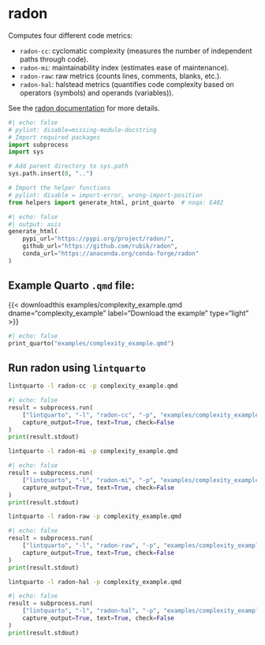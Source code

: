 <hr style="height:0pt; visibility:hidden;" />

# radon

Computes four different code metrics:

* `radon-cc`: cyclomatic complexity (measures the number of independent paths through code).
* `radon-mi`: maintainability index (estimates ease of maintenance).
* `radon-raw`: raw metrics (counts lines, comments, blanks, etc.).
* `radon-hal`: halstead metrics (quantifies code complexity based on operators (symbols) and operands (variables)).

See the [radon documentation](https://radon.readthedocs.io/en/latest/intro.html) for more details.

```python
#| echo: false
# pylint: disable=missing-module-docstring
# Import required packages
import subprocess
import sys

# Add parent directory to sys.path
sys.path.insert(0, "..")

# Import the helper functions
# pylint: disable = import-error, wrong-import-position
from helpers import generate_html, print_quarto  # noqa: E402
```

```python
#| echo: false
#| output: asis
generate_html(
    pypi_url="https://pypi.org/project/radon/",
    github_url="https://github.com/rubik/radon",
    conda_url="https://anaconda.org/conda-forge/radon"
)
```

## Example Quarto `.qmd` file:

{{< downloadthis examples/complexity_example.qmd dname="complexity_example" label="Download the example" type="light" >}}

:::{.pale-grey}
```python
#| echo: false
print_quarto("examples/complexity_example.qmd")
```
:::

## Run radon using `lintquarto`

```.bash
lintquarto -l radon-cc -p complexity_example.qmd
```

:::{.pale-green}
<style>
.cell-output-stdout code {
  word-break: break-word !important;
  white-space: pre-wrap !important;
}
</style>
```python
#| echo: false
result = subprocess.run(
    ["lintquarto", "-l", "radon-cc", "-p", "examples/complexity_example.qmd"],
    capture_output=True, text=True, check=False
)
print(result.stdout)
```
:::

```.bash
lintquarto -l radon-mi -p complexity_example.qmd
```

:::{.pale-green}
<style>
.cell-output-stdout code {
  word-break: break-word !important;
  white-space: pre-wrap !important;
}
</style>
```python
#| echo: false
result = subprocess.run(
    ["lintquarto", "-l", "radon-mi", "-p", "examples/complexity_example.qmd"],
    capture_output=True, text=True, check=False
)
print(result.stdout)
```
:::

```.bash
lintquarto -l radon-raw -p complexity_example.qmd
```

:::{.pale-green}
<style>
.cell-output-stdout code {
  word-break: break-word !important;
  white-space: pre-wrap !important;
}
</style>
```python
#| echo: false
result = subprocess.run(
    ["lintquarto", "-l", "radon-raw", "-p", "examples/complexity_example.qmd"],
    capture_output=True, text=True, check=False
)
print(result.stdout)
```
:::

```.bash
lintquarto -l radon-hal -p complexity_example.qmd
```

:::{.pale-green}
<style>
.cell-output-stdout code {
  word-break: break-word !important;
  white-space: pre-wrap !important;
}
</style>
```python
#| echo: false
result = subprocess.run(
    ["lintquarto", "-l", "radon-hal", "-p", "examples/complexity_example.qmd"],
    capture_output=True, text=True, check=False
)
print(result.stdout)
```
:::
